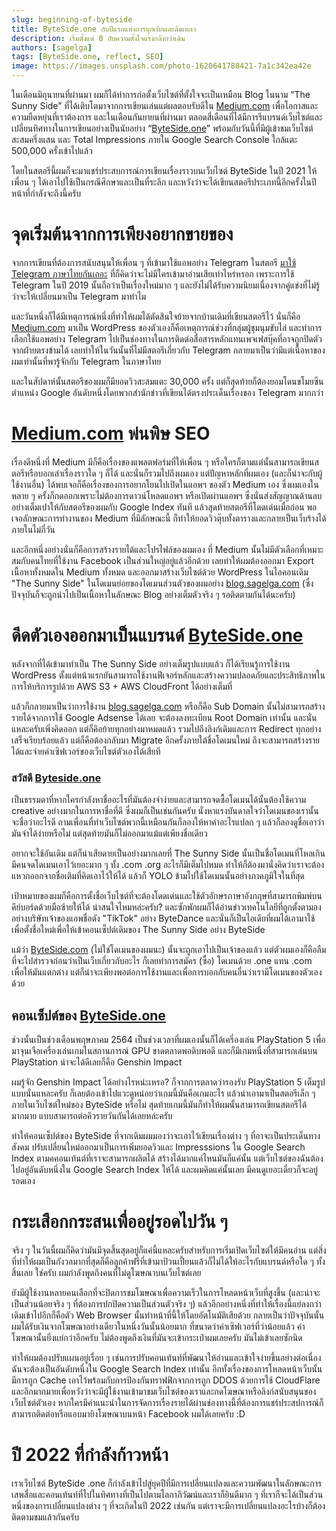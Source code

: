 ```yaml
---
slug: beginning-of-byteside
title: ByteSide.one กับปีแรกแห่งการบุกเบิกและล้มเหลว
description: เริ่มตั้งแต่ 0 กับความตั้งใจแรงกล้ากว่าเดิม
authors: [sagelga]
tags: [ByteSide.one, reflect, SEO]
image: https://images.unsplash.com/photo-1620641788421-7a1c342ea42e
---
```


ในเดือนมิถุนายนที่ผ่านมา ผมก็ได้ทำการก่อตั้งเว็บไซต์ที่ตั้งใจจะเป็นเหมือน Blog ในนาม “The Sunny Side” ที่ได้เติบโตมาจากการเขียนเล่นแต่ผลตอบรับดีใน [Medium.com](http://Medium.com) เพื่อโอกาสและความยืดหยุ่นที่เราต้องการ และในเดือนกันยายนที่ผ่านมา ตลอดสี่เดือนที่ได้มีการรีแบรนด์เว็บไซต์และเปลี่ยนทิศทางในการเขียนอย่างเป็นนัยอย่าง “[ByteSide.one](http://ByteSide.one)” พร้อมกับวันนี้ที่มีผู้เข้าชมเว็บไซต์สะสมครึ่งแสน และ Total Impressions ภายใน Google Search Console ใกล้แตะ 500,000 ครั้งเข้าไปแล้ว

โดยในสตอรีนี้ผมก็จะมาแชร์ประสบการณ์การเขียนเรื่องราวบนเว็บไซต์ ByteSide ในปี 2021 ให้เพื่อน ๆ ได้เอาไปใช้เป็นกรณีศึกษาและเป็นที่ระลึก และหวังว่าจะได้เขียนสตอรีประเภทนี้อีกครั้งในปีหน้าที่กำลังจะถึงนี้ครับ

<!--truncate-->

# จุดเริ่มต้นจากการเพียงอยากขายของ

จากการเขียนที่ต้องการสนับสนุนให้เพื่อน ๆ ที่เข้ามาใช้แอพอย่าง Telegram ในสตอรี [มาใช้ Telegram ภาษาไทยกันเถอะ](https://byteside.one/th/review/telegram-thai-intro/) ที่ก็คิดว่าจะไม่มีใครเข้ามาอ่านเสียเท่าไหร่หรอก เพราะการใช้ Telegram ในปี 2019 นั้นถือว่าเป็นเรื่องใหม่มาก ๆ และยังไม่ได้รับความนิยมเนื่องจากคู่แข่งที่ไม่รู้ว่าจะให้เปลี่ยนมาเป็น Telegram มาทำไม

และวันหนึ่งก็ได้มีเหตุการณ์หนึ่งที่ทำให้ผมได้ตัดสินใจย้ายจากบ้านเดิมที่เขียนสตอรีไว้ นั่นก็คือ [Medium.com](http://Medium.com) มาเป็น WordPress ของตัวเองก็คือเหตุการณ์ช่วงที่กลุ่มผู้ชุมนุมขับไล่ และทำการเลือกใช้แอพอย่าง Telegram ไปเป็นช่องทางในการติดต่อสื่อสารหลักแทนเพจเฟสบุ๊คที่อาจถูกปิดตัวจากฝ่ายตรงข้ามได้ เลยทำให้ในวันนั้นที่ไม่มีสตอรีเกี่ยวกับ Telegram กลายมาเป็นว่ามีแต่เนื้อหาของผมเท่านั้นที่พารู้จักกับ Telegram ในภาษาไทย

และในสัปดาห์นั้นสตอรีของผมก็มียอดวิวสะสมแตะ 30,000 ครั้ง แต่ก็สุดท้ายก็ต้องยอมโดนขโมยซีนตำแหน่ง Google อันดับหนึ่งโดยพวกสำนักข่าวที่เขียนได้ตรงประเด็นเรื่องของ Telegram มากกว่า

# [Medium.com](http://Medium.com) พ่นพิษ SEO

เรื่องดีหนึ่งที่ Medium มีก็คือเรื่องของแพลตฟอร์มที่ให้เพื่อน ๆ หรือใครก็ตามแต่นั้นสามารถเขียนสตอรีหรือบอกเล่าเรื่องราวใด ๆ ก็ได้ และนั่นก็รวมไปถึงผมเอง แต่ปัญหาหลักที่ผมเอง (และก็น่าจะกับผู้ใช้งานอื่น) ได้พบเจอก็คือเรื่องของการอยากโยนไปเปิดในแอพฯ ของตัว Medium เอง ซึ่งผมเองในหลาย ๆ ครั้งก็กดออกเพราะไม่ต้องการดาวน์โหลดแอพฯ หรือเปิดผ่านแอพฯ ซึ่งนั่นส่งสัญญาณด้านลบอย่างเต็มเปาให้กับสตอรีของผมกับ Google Index ทันที แล้วสุดท้ายสตอรีที่โดดเด่นเมื่อก่อน พอเจอลักษณะการทำงานของ Medium ที่มีลักษณะนี้ ก็ทำให้ยอดวิวตุ๊บทั้งตารางและกลายเป็นเว็บร้างได้ภายในไม่กี่วัน

และอีกหนึ่งอย่างนั่นก็คือการสร้างรายได้และโปรไฟล์ของผมเอง ที่ Medium นั้นไม่มีตัวเลือกที่เหมาะสมกับคนไทยที่ใช้งาน Facebook เป็นส่วนใหญ่อยู่แล้วอีกด้วย เลยทำให้ผมต้องออกมา Export เนื้อหาทั้งหมดใน Medium ทั้งหมด และออกมาสร้างเว็บไซต์ด้วย WordPress ในไอคอนเดิม "The Sunny Side" ในโดเมนย่อยของโดเมนส่วนตัวของผมอย่าง [blog.sagelga.com](http://blog.sagelga.com) (ซึ่งปัจจุบันก็จะถูกนำไปเป็นเนื้อหาในลักษณะ Blog อย่างเต็มตัวจริง ๆ รอติดตามกันได้นะครับ)

# ดีดตัวเองออกมาเป็นแบรนด์ [ByteSide.one](http://ByteSide.one)

หลังจากที่ได้เข้ามาทำเป็น The Sunny Side อย่างเต็มรูปแบบแล้ว ก็ได้เรียนรู้การใช้งาน WordPress ตั้งแต่หน้าแรกยันสามารถใช้งานฟีเจอร์หลักและสร้างความปลอดภัยและประสิทธิภาพในการให้บริการรูปด้วย AWS S3 + AWS CloudFront ได้อย่างเต็มที่

แล้วก็กลายมาเป็นว่าการใช้งาน [blog.sagelga.com](http://blog.sagelga.com) หรือก็คือ Sub Domain นั้นไม่สามารถสร้างรายได้จากการใช้ Google Adsense ได้เลย จะต้องลงทะเบียน Root Domain เท่านั้น และนั่นแหละครับเพิ่งคิดออก แต่ก็คิอย้ายทุกอย่างมาหมดแล้ว รวมไปถึงลิงก์เดิมและการ Redirect ทุกอย่างเสร็จเรียบร้อยแล้ว แต่ก็คือต้องกลับมา Migrate อีกครั้งภายใต้ชื่อโดเมนใหม่ ถึงจะสามารถสร้างรายได้และจ่ายค่าเซิฟเวอร์ของเว็บไซต์ตัวเองได้เสียที

### สวัสดี [Byteside.one](http://Byteside.one)

เป็นธรรมดาที่หากใครกำลังหาชื่ออะไรที่มันต้องจำง่ายและสามารถจดซื้อโดเมนได้นั้นต้องใช้ความ creative อย่างมากในการหาชื่อที่ดี ซึ่งผมก็เป็นเช่นกันครับ นั่งหาแรงบันดาลใจว่าโดเมนของเรานั้นจะชื่อว่าอะไรดี ถามเพื่อนที่ทำเว็บไซต์พวกนี้เหมือนกันก็ลองให้หาคำอะไรแปลก ๆ แล้วก็ลองดูชื่อเอาว่ามันจำได้ง่ายหรือไม่ แต่สุดท้ายมันก็ไม่ออกมาแม้แต่เพียงชื่อเดียว

อยากจะใช้อันเดิม แต่ก็น่าเสียดายเป็นอย่างมากเลยที่ The Sunny Side นั้นเป็นชื่อโดเมนที่โหลเกิน มีคนจดโดเมนเอาไว้เยอะมาก ๆ ทั้ง .com .org อะไรก็มีเต็มไปหมด ทำให้ก็ต้องมานั่งคิดว่าเราจะต้องแหวกออกจากชื่อเติมที่คิดเอาไว้ให้ได้ แล้วก็ YOLO ข้ามไปใช้โดเมนนั้นอย่างภาคภูมิใจในที่สุด

เป้าหมายของผมก็คือการตั้งชื่อเว็บไซต์ที่จะต้องโดดเด่นและใช้ตัวอักษรภาษาอังกฤษที่สามารถพิมพ์บนคีย์บอร์ดด้วยมือซ้ายให้ได้ น่าสนใจไหมหล่ะครับ? และซักพักผมก็ได้อ่านข่าวเทคโนโลยีที่ถูกตั้งตามองอย่างบริษัทเจ้าของแอพชื่อดัง "TikTok" อย่าง ByteDance และนั่นก็เป็นไอเดียที่ผมได้เอามาใช้เพื่อตั้งชื่อใหม่เพื่อให้เข้าคอนเซ็ปต์เดิมของ The Sunny Side อย่าง ByteSide

แม้ว่า [ByteSide.com](http://ByteSide.com) (ไม่ใช่โดเมนของผมนะ) นั้นจะถูกเอาไปเป็นเจ้าของแล้ว แต่ตัวผมเองก็คือลืมที่จะไปสำรวจก่อนว่าเป็นเว็บเกี่ยวกับอะไร ก็เลยทำการสมัคร (ซื้อ) โดเมนด้วย .one แทน .com เพื่อให้มันแตกต่าง แต่ก็น่าจะเพียงพอต่อการใช้งานและเพื่อการบอกกับคนอื่นว่าเรามีโดเมนของตัวเองด้วย

## คอนเซ็ปต์ของ [ByteSide.one](http://ByteSide.one)

ช่วงนั้นเป็นช่วงเดือนพฤษภาคม 2564 เป็นช่วงเวลาที่ผมเองนั้นก็ได้เครี่องเล่น PlayStation 5 เพื่อมาจุนเจือเครื่องเล่นเกมในสถานการณ์ GPU ขาดตลาดพอดิบพอดี และก็มีเกมหนึ่งที่สามารถเล่นบน PlayStation น่าจะได้ดีเลยก็คือ Genshin Impact

ผมรู้จัก Genshin Impact ได้อย่างไรหน่ะเหรอ? ก็จากการตลาดว่ารองรับ PlayStation 5 เต็มรูปแบบนั่นแหละครับ ก็เลยต้องเข้าไปแวะดูหน่อยว่าเกมนี้มันคือเกมอะไร แล้วน่าเอามาเป็นสตอรีเล็ก ๆ ภายในเว็บไซต์ใหม่ของ ByteSide หรือไม่ สุดท้ายเกมนี้มันก็ทำให้ผมนั้นสามารถเขียนสตอรีได้มากมาย แบบสามารถต่อคิวรายวันกันได้เลยหล่ะครับ

ทำให้คอนเซ็ปต์ของ ByteSide ที่จากเดิมผมมองว่าจะเอาไว้เขียนเรื่องต่าง ๆ ที่อาจะเป็นประเด็นทางสังคม ปรับเปลี่ยนใหม่ออกมาเป็นการเพิ่มยอดวิวและ Impresssions ใน Google Search Index ตามคคอนเท้นต์ที่เราจะสามารถผลิตได้ สร้างได้มากแค่ไหนมันก็แค่นั้น แต่เว็บไซต์ของฉันต้องไปอยู่อันดับหนึ่งใน Google Search Index ให้ได้ และผมคิดแค่นั้นเลย มีคนดูเยอะเดี๋ยวก็จะอยู่รอดเอง

# กระเสือกกระสนเพื่ออยู่รอดไปวัน ๆ

จริง ๆ ในวันนี้ผมก็คิดว่ามันมีจุดสิ้นสุดอยู่ก็แค่นี้แหละครับสำหรับการเริ่มเปิดเว็บไซต์ให้มีคนอ่าน แต่สิ่งที่ทำให้ผมเป็นกังวลมากที่สุดก็คือลูกค้าฟรีที่เข้ามาป้วนเปี้ยนแล้วก็ไม่ได้ให้อะไรกับแบรนด์หรือใด ๆ ทั้งสิ้นเลย ใช่ครับ ผมกำลังพูดถึงคนที่ไม่ดูโฆษณาบนเว็บไซต์เลย

ยังมีผู้ใช้งานหลายคนเลือกที่จะปิดการชมโฆษณาเพื่อความเร็วในการโหลดหน้าเว็บที่สูงขึ้น (และน่าจะเป็นส่วนน้อยจริง ๆ ที่ต้องการปกปิดความเป็นส่วนตัวจริง ๆ) แล้วอีกอย่างหนึ่งที่ทำให้เรื่องนี้แย่ลงกว่าเดิมเข้าไปอีกก็คือตัว Web Browser นั้นทำหน้าที่นี้ให้โดยอัตโนมัติเสียด้วย กลายเป็นว่าปัจจุบันนั้นผมได้รับเงินจากโฆษณาอย่างเดียวในหนึ่งวันนั้นน้อยมาก ที่ขนาดว่าค่าเซิฟเวอร์ที่ว่าน้อยแล้ว ค่าโฆษณานั้นยิ่งแย่กว่าอีกครับ ไม่ต้องพูดถึงเงินที่มันจะเข้ากระเป๋าผมเลยครับ มันไม่เข้าเลยซักนิด

ทำให้ผมต้องปรับแผนอยู่เรื่อย ๆ เช่นการปรับคอนเท้นท์ที่พัฒนาให้อ่านและเข้าใจง่ายขึ้นอย่างต่อเนื่อง ฉันจะต้องเป็นอันดับหนึ่งใน Google Search Index เท่านั้น อีกทั้งเรื่องของการโหลดหน้าเว็บนั้นมีการถูก Cache เอาไว้พร้อมกับการป้องกันทราฟฟิกจากการถูก DDOS ด้วยการใช้ CloudFlare และอีกมากมายเพื่อหวังว่าจะมีผู้ใช้งานเข้ามาชมเว็บไซต์ของเราและกดโฆษณาหรือลิงก์สนับสนุนของเว็บไซต์ตัวเอง หากใครมีคำแนะนำในการจัดการเรื่องรายได้ผ่านช่องทางนี้ที่ต้องการแชร์ประสปการณ์ก็สามารถติดต่อหรือแอบมายิงโฆษณาบนหน้า Facebook ผมได้เลยครับ :D

# ปี 2022 ที่กำลังก้าวหน้า

เราเว็บไซต์ ByteSide .one ก็กำลังเข้าไปสู่ยุคปีที่มีการเปลี่ยนแปลงและความพัฒนาในลักษณะการเสพสื่อและคอนเท้นท์ที่ไปในทิศทางที่เป็นไปตามโลกาภิวัฒน์และเราก็ยินดีมาก ๆ ที่เราก็จะได้เป็นส่วนหนึ่งของการเปลี่ยนแปลงต่าง ๆ ที่จะเกิดในปี 2022 เช่นกัน แต่เราจะมีการเปลี่ยนแปลงอะไรบ้างก็ต้องติดตามชมแล้วกันครับ
